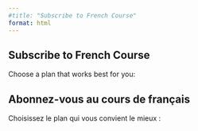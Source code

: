```yaml
---
#title: "Subscribe to French Course"
format: html
---
```


:::: {.content-visible when-profile="english"}
# Subscribe to French Course

Choose a plan that works best for you:

::: {#pricing-container-en .pricing-container}
:::
::::

:::: {.content-visible when-profile="french"}
# Abonnez-vous au cours de français

Choisissez le plan qui vous convient le mieux :

::: {#pricing-container-fr .pricing-container}
:::
::::

<script>

    const plans = {
        en: [
            {
                name: "Monthly Plan",
                price: "C$30/month",
                link: "https://buy.stripe.com/14AeVccxp6BV1zl151aZi05",
                features: [
                    "Access to all lessons",
                    "New content every two weeks",
                    "Listening, reading, vocabulary, and dictation activities",
                    "Topic-related important videos"
                ]
            },
            {
                name: "Yearly Plan",
                price: "C$250/year",
                link: "https://buy.stripe.com/14A00i54X4tNa5ReVRaZi04",
                features: [
                    "Access to all lessons",
                    "New content every two weeks",
                    "Listening, reading, vocabulary, and dictation activities",
                    "Topic-related important videos"
                ]
            },
            {
                name: "Coaching with Mentor",
                price: "C$300/month",
                link: "https://buy.stripe.com/28o7tw27W5MSgJqcMP",
                features: [
                    "At least 24 hours of training with mentor per month",
                    "Personalized coaching",
                    "Tailored lesson plans",
                    "Weekly progress reviews",
                    "Direct feedback and support"
                ]
            }
        ],
        fr: [
            {
                name: "Plan Mensuel",
                price: "30 C$/mois",
                link: "https://buy.stripe.com/14AeVccxp6BV1zl151aZi05",
                features: [
                    "Accès à toutes les leçons",
                    "Nouveau contenu toutes les deux semaines",
                    "Activités d'écoute, de lecture, de vocabulaire et de dictée",
                    "Vidéos importantes liées aux sujets"
                ]
            },
            {
                name: "Plan Annuel",
                price: "250 C$/an",
                link: "https://buy.stripe.com/14A00i54X4tNa5ReVRaZi04",
                features: [
                    "Accès à toutes les leçons",
                    "Nouveau contenu toutes les deux semaines",
                    "Activités d'écoute, de lecture, de vocabulaire et de dictée",
                    "Vidéos importantes liées aux sujets"
                ]
            },
            {
                name: "Coaching avec Mentor",
                price: "300 C$/mois",
                link: "https://buy.stripe.com/28o7tw27W5MSgJqcMP",
                features: [
                    "Au moins 24 heures de formation avec un mentor par mois",
                    "Coaching personnalisé",
                    "Plans de cours sur mesure",
                    "Revue de progrès hebdomadaire",
                    "Retour d'information et soutien directs"
                ]
            }
        ]
    };

</script>


<script>

    function renderPlans(containerId, language) {
        const container = document.getElementById(containerId);
        if (!container) return;

        let html = "";
        plans[language].forEach(plan => {
            html += `
                <div class="pricing-card">
                    <h2>${plan.name}</h2>
                    <p><strong>${plan.price}</strong></p>
                    <ul>
                        ${plan.features.map(feature => `<li> ${feature}</li>`).join("")}
                    </ul>
                    <a href="${plan.link}" class="btn btn-primary" target="_blank">
                        Subscribe Now
                    </a>
                </div>
            `;
        });

        container.innerHTML = html;
    }

    document.addEventListener("DOMContentLoaded", function () {
        renderPlans("pricing-container-en", "en");
        renderPlans("pricing-container-fr", "fr")
    });

</script>
